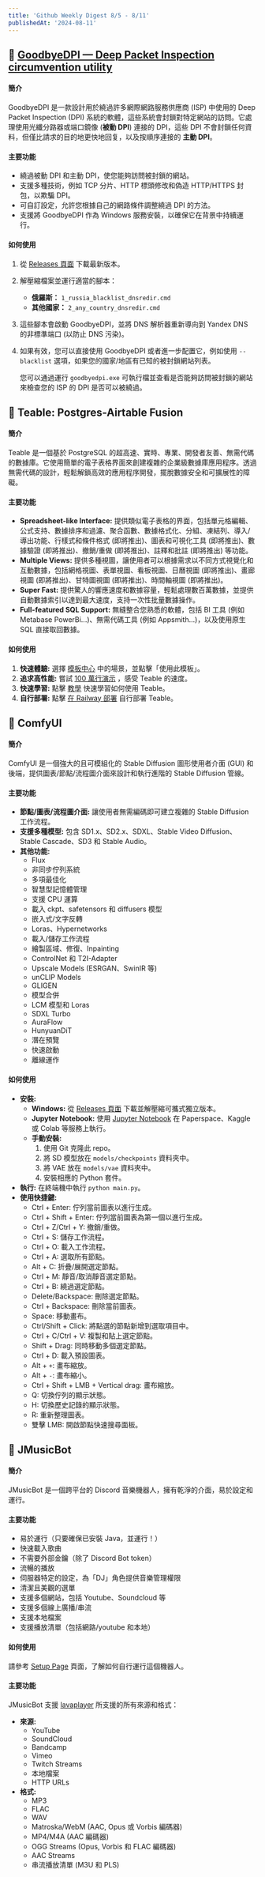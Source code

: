 ```yaml
---
title: 'Github Weekly Digest 8/5 - 8/11'
publishedAt: '2024-08-11'
---
```


## 📌 [GoodbyeDPI — Deep Packet Inspection circumvention utility](https://google.com)

#### 簡介

GoodbyeDPI 是一款設計用於繞過許多網際網路服務供應商 (ISP) 中使用的 Deep Packet Inspection (DPI) 系統的軟體，這些系統會封鎖對特定網站的訪問。它處理使用光纖分路器或端口鏡像 (**被動 DPI**) 連接的 DPI，這些 DPI 不會封鎖任何資料，但僅比請求的目的地更快地回复，以及按順序連接的 **主動 DPI**。

#### 主要功能

* 繞過被動 DPI 和主動 DPI，使您能夠訪問被封鎖的網站。
* 支援多種技術，例如 TCP 分片、HTTP 標頭修改和偽造 HTTP/HTTPS 封包，以欺騙 DPI。
* 可自訂設定，允許您根據自己的網路條件調整繞過 DPI 的方法。
* 支援將 GoodbyeDPI 作為 Windows 服務安裝，以確保它在背景中持續運行。

#### 如何使用

1. 從 [Releases 頁面](https://github.com/ValdikSS/GoodbyeDPI/releases) 下載最新版本。
2. 解壓縮檔案並運行適當的腳本：
    * **俄羅斯：** `1_russia_blacklist_dnsredir.cmd`
    * **其他國家：** `2_any_country_dnsredir.cmd`
3. 這些腳本會啟動 GoodbyeDPI，並將 DNS 解析器重新導向到 Yandex DNS 的非標準端口 (以防止 DNS 污染)。
4. 如果有效，您可以直接使用 GoodbyeDPI 或者進一步配置它，例如使用 `--blacklist` 選項，如果您的國家/地區有已知的被封鎖網站列表。

    您可以通過運行 `goodbyedpi.exe` 可執行檔並查看是否能夠訪問被封鎖的網站來檢查您的 ISP 的 DPI 是否可以被繞過。
## 📌 Teable: Postgres-Airtable Fusion

#### 簡介

Teable 是一個基於 PostgreSQL 的超高速、實時、專業、開發者友善、無需代碼的數據庫。它使用簡單的電子表格界面來創建複雜的企業級數據庫應用程序。透過無需代碼的設計，輕鬆解鎖高效的應用程序開發，擺脫數據安全和可擴展性的障礙。

#### 主要功能

* **Spreadsheet-like Interface:** 提供類似電子表格的界面，包括單元格編輯、公式支持、數據排序和過濾、聚合函數、數據格式化、分組、凍結列、導入/導出功能、行樣式和條件格式 (即將推出)、圖表和可視化工具 (即將推出)、數據驗證 (即將推出)、撤銷/重做 (即將推出)、註釋和批註 (即將推出) 等功能。
* **Multiple Views:**  提供多種視圖，讓使用者可以根據需求以不同方式視覺化和互動數據，包括網格視圖、表單視圖、看板視圖、日曆視圖 (即將推出)、畫廊視圖 (即將推出)、甘特圖視圖 (即將推出)、時間軸視圖 (即將推出)。
* **Super Fast:** 提供驚人的響應速度和數據容量，輕鬆處理數百萬數據，並提供自動數據索引以達到最大速度，支持一次性批量數據操作。
* **Full-featured SQL Support:**  無縫整合您熟悉的軟體，包括 BI 工具 (例如 Metabase PowerBi...)、無需代碼工具 (例如 Appsmith...)，以及使用原生 SQL 直接取回數據。

#### 如何使用

1. **快速體驗:** 選擇 [模板中心](https://template.teable.io) 中的場景，並點擊「使用此模板」。
2. **追求高性能:** 嘗試 [100 萬行演示](https://app.teable.io/share/shrVgdLiOvNQABtW0yX/view) ，感受 Teable 的速度。
3. **快速學習:** 點擊 [教學](https://help.teable.io/quick-start/build-a-simple-base) 快速學習如何使用 Teable。
4. **自行部署:** 點擊 [在 Railway 部署](https://railway.app/template/wada5e?referralCode=rE4BjB) 自行部署 Teable。
## 📌 ComfyUI

#### 簡介

ComfyUI 是一個強大的且可模組化的 Stable Diffusion 圖形使用者介面 (GUI) 和後端，提供圖表/節點/流程圖介面來設計和執行進階的 Stable Diffusion 管線。 

#### 主要功能

* **節點/圖表/流程圖介面:**  讓使用者無需編碼即可建立複雜的 Stable Diffusion 工作流程。
* **支援多種模型:** 包含 SD1.x、SD2.x、SDXL、Stable Video Diffusion、Stable Cascade、SD3 和 Stable Audio。
* **其他功能:**
    * Flux
    * 非同步佇列系統
    * 多項最佳化
    * 智慧型記憶體管理
    * 支援 CPU 運算
    * 載入 ckpt、safetensors 和 diffusers 模型
    * 嵌入式/文字反轉
    * Loras、Hypernetworks
    * 載入/儲存工作流程
    * 繪製區域、修復、Inpainting
    * ControlNet 和 T2I-Adapter
    * Upscale Models (ESRGAN、SwinIR 等)
    * unCLIP Models
    * GLIGEN
    * 模型合併
    * LCM 模型和 Loras
    * SDXL Turbo
    * AuraFlow
    * HunyuanDiT
    * 潛在預覽
    * 快速啟動
    * 離線運作

#### 如何使用

* **安裝:**
    * **Windows:** 從 [Releases 頁面](https://github.com/comfyanonymous/ComfyUI/releases) 下載並解壓縮可攜式獨立版本。
    * **Jupyter Notebook:** 使用 [Jupyter Notebook](notebooks/comfyui_colab.ipynb) 在 Paperspace、Kaggle 或 Colab 等服務上執行。
    * **手動安裝:** 
        1. 使用 Git 克隆此 repo。
        2. 將 SD 模型放在 `models/checkpoints` 資料夾中。
        3. 將 VAE 放在 `models/vae` 資料夾中。
        4. 安裝相應的 Python 套件。
* **執行:** 在終端機中執行 `python main.py`。
* **使用快捷鍵:**
    * Ctrl + Enter: 佇列當前圖表以進行生成。
    * Ctrl + Shift + Enter: 佇列當前圖表為第一個以進行生成。
    * Ctrl + Z/Ctrl + Y: 撤銷/重做。
    * Ctrl + S: 儲存工作流程。
    * Ctrl + O: 載入工作流程。
    * Ctrl + A: 選取所有節點。
    * Alt + C: 折疊/展開選定節點。
    * Ctrl + M: 靜音/取消靜音選定節點。
    * Ctrl + B: 繞過選定節點。
    * Delete/Backspace: 刪除選定節點。
    * Ctrl + Backspace: 刪除當前圖表。
    * Space: 移動畫布。
    * Ctrl/Shift + Click: 將點選的節點新增到選取項目中。
    * Ctrl + C/Ctrl + V: 複製和貼上選定節點。
    * Shift + Drag: 同時移動多個選定節點。
    * Ctrl + D: 載入預設圖表。
    * Alt + `+`: 畫布縮放。
    * Alt + `-`: 畫布縮小。
    * Ctrl + Shift + LMB + Vertical drag: 畫布縮放。
    * Q: 切換佇列的顯示狀態。
    * H: 切換歷史記錄的顯示狀態。
    * R: 重新整理圖表。
    * 雙擊 LMB: 開啟節點快速搜尋面板。
## 📌 JMusicBot

#### 簡介

JMusicBot 是一個跨平台的 Discord 音樂機器人，擁有乾淨的介面，易於設定和運行。

#### 主要功能

* 易於運行（只要確保已安裝 Java，並運行！）
* 快速載入歌曲
* 不需要外部金鑰（除了 Discord Bot token）
* 流暢的播放
* 伺服器特定的設定，為「DJ」角色提供音樂管理權限
* 清潔且美觀的選單
* 支援多個網站，包括 Youtube、Soundcloud 等
* 支援多個線上廣播/串流
* 支援本地檔案
* 支援播放清單（包括網路/youtube 和本地）

#### 如何使用

請參考 [Setup Page](https://jmusicbot.com/setup) 頁面，了解如何自行運行這個機器人。

#### 主要功能

JMusicBot 支援 [lavaplayer](https://github.com/sedmelluq/lavaplayer#supported-formats) 所支援的所有來源和格式：

* **來源:**
    * YouTube
    * SoundCloud
    * Bandcamp
    * Vimeo
    * Twitch Streams
    * 本地檔案
    * HTTP URLs
* **格式:**
    * MP3
    * FLAC
    * WAV
    * Matroska/WebM (AAC, Opus 或 Vorbis 編碼器)
    * MP4/M4A (AAC 編碼器)
    * OGG Streams (Opus, Vorbis 和 FLAC 編碼器)
    * AAC Streams
    * 串流播放清單 (M3U 和 PLS)
